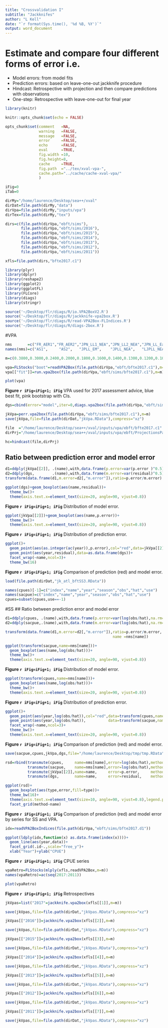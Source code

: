 ```yaml
---
title: "Crossvalidation I"
subtitle: "Jackknifes"
author: "L Kell"
date: "`r format(Sys.time(), '%d %B, %Y')`"
output: word_document
---
```


# Estimate and compare four different forms of error i.e.

+ Model errors: from model fits
+ Prediction errors: based on leave-one-out jackknife procedure
+ Hindcast: Retrospective with projection and then compare predictions with observations
+ One-step: Retrospective with leave-one-out for final year 


```r
library(knitr)

knitr::opts_chunk$set(echo = FALSE)

opts_chunk$set(comment   =NA, 
               warning   =FALSE, 
               message   =FALSE, 
               error     =FALSE, 
               echo      =FALSE, 
               eval      =TRUE,
               fig.width =10, 
               fig.height=8,
               cache     =TRUE, 
               fig.path  ="../tex/xval-vpa-",
               cache.path="../cache/cache-xval-vpa/" 
               )

iFig=0
iTab=0
```

```r
dirMy="/home/laurence/Desktop/sea++/xval"
dirDat=file.path(dirMy,"data")
dirVpa=file.path(dirMy,"inputs/vpa")
dirTex=file.path(dirMy,"tex")

dirs=c(file.path(dirVpa,"ebft/sims"),
       file.path(dirVpa,"ebft/sims/2016"),
       file.path(dirVpa,"ebft/sims/2015"),
       file.path(dirVpa,"ebft/sims/2014"),
       file.path(dirVpa,"ebft/sims/2013"),
       file.path(dirVpa,"ebft/sims/2012"),
       file.path(dirVpa,"ebft/sims/2011"))

xfls=file.path(dirs,"bfte2017.c1")
```

```r
library(plyr)
library(dplyr)
library(reshape2)
library(ggplot2)
library(ggplotFL)
library(FLCore)
library(diags)
library(stringr)
```

```r
source('~/Desktop/flr/diags/R/io.VPA2BoxV2.R')
source('~/Desktop/flr/diags/R/jackknife-vpa2box.R')
source('~/Desktop/flr/diags/R/read-VPA2Box-FLIndices.R')
source('~/Desktop/flr/diags/R/diags-2box.R')
```


#VPA

```r
nms       =c("FR_AER1","FR_AER2","JPN_LL1_NEA","JPN_LL2_NEA","JPN_LL_EastMed","MOR_POR_TP","MOR_SP_TP","SP_BB1","SP_BB2","WMED_LARV")
names(nms)=c("AS1",     "AS2",   "JPLL_EM",    "JPLL_NEA",   "LJPLL_NEA2",    "MOR1",      "MOR2",     "SpBB1", "SPBB2", "LS")

m=c(0.3800,0.3000,0.2400,0.2000,0.1800,0.1600,0.1400,0.1300,0.1200,0.1000)

vpa=FLStocks("boot"=readVPA2Box(file.path(dirVpa,"ebft/bfte2017.c1"),m=m))
vpa[["fit"]]=run.vpa2box(file.path(dirVpa,"ebft/sims/bfte2017.c1"),m=m)
```

```r
plot(vpa)
```
**Figure `r iFig=iFig+1; iFig`**  VPA used for 2017 assessment advice, blue best fit, pink bootstrap with CIs.


```r
dgs=cbind(error="model",iter=0,diags.vpa2box(file.path(dirVpa,"ebft/sims/MINUS0.R")))
```

```r
jkVpa=perr.vpa2box(file.path(dirVpa,"ebft/sims/bfte2017.c1"),m=m)
save(jkVpa,file=file.path(dirDat,"jkVpa.RData"),compress="xz")
```

```r
file  ="/home/laurence/Desktop/sea++/xval/inputs/vpa/ebft/bfte2017.c1"
dirPrj="/home/laurence/Desktop/sea++/xval/inputs/vpa/ebft/ProjectionsPacth4/6yr"

hc=hindcast(file,dirPrj)
```
\newpage
## Ratio between prediction error and model error
```r
d1=ddply(jkVpa[[2]], .(name),with,data.frame(p.error=var(p.error )^0.5))
d2=ddply(dgs,        .(name),with,data.frame(m.error=var(residual)^0.5))
transform(data.frame(d1,m.error=d2[,"m.error"]),ratio=p.error/m.error)
```

```r
ggplot(dgs)+geom_boxplot(aes(name,residual))+
  theme_bw()+
  theme(axis.text.x=element_text(size=20, angle=90, vjust=0.8))
```
**Figure `r iFig=iFig+1; iFig`**  Distribution of model error.

```r
ggplot(jkVpa[[2]])+geom_boxplot(aes(name,p.error))+
  theme_bw()+
  theme(axis.text.x=element_text(size=20, angle=90, vjust=0.8))
```
**Figure `r iFig=iFig+1; iFig`**  Distribution of prediction error.

```r
ggplot()+
  geom_point(aes(as.integer(ac(year)),p.error),col="red",data=jkVpa[[2]])+
  geom_point(aes(year,residual),data=as.data.frame(dgs))+
  facet_wrap(~name,ncol=3)+
  theme_bw(16)
```
**Figure `r iFig=iFig+1; iFig`**  Comparison of prediction (red) and model error.

```r
load(file.path(dirDat,"jk_atl_bftSS3.RData"))

names(cpues)[-1]=c("index","name","year","season","obs","hat","use")
names(sacpue)=c("index","name","year","season","obs","hat","use")
cpues=subset(cpues,use==-1)
```

#SS
## Ratio between prediction error and model error
\newpage
```r
d1=ddply(cpues, .(name),with,data.frame(p.error=var(log(obs/hat),na.rm=TRUE)^0.5))
d2=ddply(sacpue,.(name),with,data.frame(m.error=var(log(obs/hat),na.rm=TRUE)^0.5))

transform(data.frame(d1,m.error=d2[,"m.error"]),ratio=p.error/m.error,
                                                name =nms[name])
```

```r
ggplot(transform(sacpue,name=nms[name]))+
  geom_boxplot(aes(name,log(obs/hat)))+
  theme_bw()+
  theme(axis.text.x=element_text(size=20, angle=90, vjust=0.8))
```
**Figure `r iFig=iFig+1; iFig`**  Distribution of model error.

```r
ggplot(transform(cpues,name=nms[name]))+
  geom_boxplot(aes(name,log(obs/hat)))+
  theme_bw()+
  theme(axis.text.x=element_text(size=20, angle=90, vjust=0.8))
```
**Figure `r iFig=iFig+1; iFig`**  Distribution of prediction error.

```r
ggplot()+
  geom_point(aes(year,log(obs/hat)),col="red",data=transform(cpues,name=nms[name]))+
  geom_point(aes(year,log(obs/hat)),          data=transform(sacpue,name=nms[name]))+
  facet_wrap(~name,ncol=3)+
  theme_bw()+
  theme(axis.text.x=element_text(size=20, angle=90, vjust=0.8))
```
**Figure `r iFig=iFig+1; iFig`**  Comparison of prediction (red) and model error.

```r
save(sacpue,cpues,jkVpa,dgs,file="/home/laurence/Desktop/tmp/tmp.RData")

rsd=rbind(transmute(cpues,     name=nms[name],error=log(obs/hat),method="SS",type="prediction"),
          transmute(sacpue,    name=nms[name],error=log(obs/hat),method="SS",type="model"),
          transmute(jkVpa[[2]],name=name,     error=p.error,     method="VPA",type="prediction"),
          transmute(dgs,       name=name,     error=residual,    method="VPA",type="model"))

ggplot(rsd)+
  geom_boxplot(aes(type,error,fill=type))+
  theme_bw(16)+
  theme(axis.text.x=element_text(size=10, angle=90, vjust=0.8),legend.position = "bottom")+
  facet_grid(method~name)

```
**Figure `r iFig=iFig+1; iFig`**  Comparison of prediction (red) and model error by series for SS and VPA.


```r
idx=readVPA2BoxIndices(file.path(dirVpa,"ebft/sims/bfte2017.d1"))

ggplot(ldply(idx,function(x) as.data.frame(index(x))))+
  geom_line(aes(year,data))+
  facet_grid(.id~.,scale="free_y")+
  xlab("Year")+ylab("CPUE")
```
**Figure `r iFig=iFig+1; iFig`**  CPUE series


```r
vpaRetro=FLStocks(mlply(xfls,readVPA2Box,m=m))
names(vpaRetro)=ac(seq(2017:2011))

plot(vpaRetro)
```
**Figure `r iFig=iFig+1; iFig`**  Retrospectives


```r
jkVpas=list("2017"=jackknife.vpa2box(xfls[[1]],m=m))
```

```r
save(jkVpas,file=file.path(dirDat,"jkVpas.RData"),compress="xz")
```

```r
jkVpas[["2016"]]=jackknife.vpa2box(xfls[[2]],m=m)
```

```r
save(jkVpas,file=file.path(dirDat,"jkVpas.RData"),compress="xz")
```

```r
jkVpas[["2015"]]=jackknife.vpa2box(xfls[[3]],m=m)
```

```r
save(jkVpas,file=file.path(dirDat,"jkVpas.RData"),compress="xz")
```

```r
jkVpas[["2014"]]=jackknife.vpa2box(xfls[[4]],m=m)
```

```r
save(jkVpas,file=file.path(dirDat,"jkVpas.RData"),compress="xz")
```

```r
jkVpas[["2013"]]=jackknife.vpa2box(xfls[[5]],m=m)
```

```r
save(jkVpas,file=file.path(dirDat,"jkVpas.RData"),compress="xz")
```

```r
jkVpas[["2012"]]=jackknife.vpa2box(xfls[[6]],m=m)
```

```r
save(jkVpas,file=file.path(dirDat,"jkVpas.RData"),compress="xz")
```

```r
jkVpas[["2011"]]=jackknife.vpa2box(xfls[[7]],m=m)
```

```r
save(jkVpas,file=file.path(dirDat,"jkVpas.RData"),compress="xz")
```

